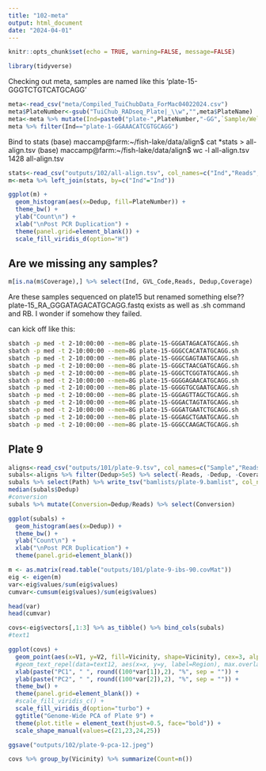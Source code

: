 ```yaml
---
title: "102-meta"
output: html_document
date: "2024-04-01"
---
```


```r
knitr::opts_chunk$set(echo = TRUE, warning=FALSE, message=FALSE)
```

```r
library(tidyverse)
```

Checking out meta, samples are named like this
'plate-15-GGGTCTGTCATGCAGG'

```r
meta<-read_csv("meta/Compiled_TuiChubData_ForMac04022024.csv")
meta$PlateNumber<-gsub("TuiChub_RADseq_Plate|_\\w","",meta$PlateName)
meta<-meta %>% mutate(Ind=paste0("plate-",PlateNumber,"-GG",`Sample/Well Barcode (RAD Adaptor Seq)`,"TGCAGG")) %>% relocate(Ind)
meta %>% filter(Ind=="plate-1-GGAAACATCGTGCAGG")
```

Bind to stats
(base) maccamp@farm:~/fish-lake/data/align$ cat *stats > all-align.tsv
(base) maccamp@farm:~/fish-lake/data/align$ wc -l all-align.tsv 
1428 all-align.tsv

```r
stats<-read_csv("outputs/102/all-align.tsv", col_names=c("Ind","Reads","Dedup","Coverage"))
m<-meta %>% left_join(stats, by=c("Ind"="Ind"))
```

```r
ggplot(m) +
  geom_histogram(aes(x=Dedup, fill=PlateNumber)) +
  theme_bw() +
  ylab("Count\n") +
  xlab("\nPost PCR Duplication") +
  theme(panel.grid=element_blank()) +
  scale_fill_viridis_d(option="H")
```


## Are we missing any samples?

```r
m[is.na(m$Coverage),] %>% select(Ind, GVL_Code,Reads, Dedup,Coverage)
```

Are these samples sequenced on plate15 but renamed something else??
plate-15_RA_GGGATAGACATGCAGG.fastq exists as well as .sh command and RB. I wonder if somehow they failed.

can kick off like this:     
```sh
sbatch -p med -t 2-10:00:00 --mem=8G plate-15-GGGATAGACATGCAGG.sh
sbatch -p med -t 2-10:00:00 --mem=8G plate-15-GGGCCACATATGCAGG.sh
sbatch -p med -t 2-10:00:00 --mem=8G plate-15-GGGCGAGTAATGCAGG.sh
sbatch -p med -t 2-10:00:00 --mem=8G plate-15-GGGCTAACGATGCAGG.sh
sbatch -p med -t 2-10:00:00 --mem=8G plate-15-GGGCTCGGTATGCAGG.sh
sbatch -p med -t 2-10:00:00 --mem=8G plate-15-GGGGAGAACATGCAGG.sh
sbatch -p med -t 2-10:00:00 --mem=8G plate-15-GGGGTGCGAATGCAGG.sh
sbatch -p med -t 2-10:00:00 --mem=8G plate-15-GGGAGTTAGCTGCAGG.sh
sbatch -p med -t 2-10:00:00 --mem=8G plate-15-GGGACTAGTATGCAGG.sh
sbatch -p med -t 2-10:00:00 --mem=8G plate-15-GGGATGAATCTGCAGG.sh
sbatch -p med -t 2-10:00:00 --mem=8G plate-15-GGGAGCTGAATGCAGG.sh
sbatch -p med -t 2-10:00:00 --mem=8G plate-15-GGGCCAAGACTGCAGG.sh
```

## Plate 9
```r
aligns<-read_csv("outputs/101/plate-9.tsv", col_names=c("Sample","Reads","Dedup","Coverage"))
subals<-aligns %>% filter(Dedup>5e5) %>% select(-Reads, -Dedup, -Coverage) %>% mutate(Path=paste0("data/align/",Sample,".sort.flt.bam")) %>% left_join(m, by=c("Sample"="Ind"))
subals %>% select(Path) %>% write_tsv("bamlists/plate-9.bamlist", col_names = FALSE)
median(subals$Dedup)
#conversion
subals %>% mutate(Conversion=Dedup/Reads) %>% select(Conversion)
```


```r
ggplot(subals) +
  geom_histogram(aes(x=Dedup)) +
  theme_bw() +
  ylab("Count\n") +
  xlab("\nPost PCR Duplication") +
  theme(panel.grid=element_blank())

```



```r
m <- as.matrix(read.table("outputs/101/plate-9-ibs-90.covMat"))
eig <- eigen(m)
var<-eig$values/sum(eig$values)
cumvar<-cumsum(eig$values)/sum(eig$values)

head(var)
head(cumvar)
```


```r
covs<-eig$vectors[,1:3] %>% as_tibble() %>% bind_cols(subals)
#text1

ggplot(covs) +
  geom_point(aes(x=V1, y=V2, fill=Vicinity, shape=Vicinity), cex=3, alpha=0.75) +
  #geom_text_repel(data=text12, aes(x=x, y=y, label=Region), max.overlaps = Inf) +
  xlab(paste("PC1", " ", round((100*var[1]),2), "%", sep = "")) +
  ylab(paste("PC2", " ", round((100*var[2]),2), "%", sep = "")) +
  theme_bw() +
  theme(panel.grid=element_blank()) +
  #scale_fill_viridis_c() +
  scale_fill_viridis_d(option="turbo") +
  ggtitle("Genome-Wide PCA of Plate 9") +
  theme(plot.title = element_text(hjust=0.5, face="bold")) +
  scale_shape_manual(values=c(21,23,24,25))

ggsave("outputs/102/plate-9-pca-12.jpeg")
```


```r
covs %>% group_by(Vicinity) %>% summarize(Count=n())
```